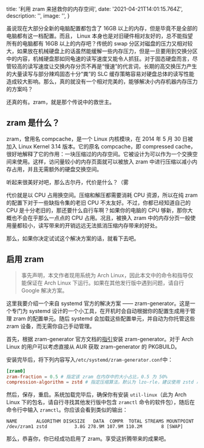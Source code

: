 
  title: '利用 zram 来拯救你的内存空间',
  date: '2021-04-21T14:01:15.764Z',
  description: '',
  image: '',
}

虽说现在大部分全新的电脑配置都包含了 16GB 以上的内存，但是毕竟不是全部的电脑都有这一档配置。而且， Linux 本身也是对旧硬件相对友好的，总不能指望所有的电脑都有 16GB 以上的内存吧？传统的 swap 分区对磁盘的压力又相对较大，如果放在机械硬盘上的话虽然能缓解一些内存压力，但是一旦要用到交换分区中的内容，机械硬盘那如同龟速的读写速度又能令人抓狂。对于固态硬盘而言，尽管较高的读写速度让交换内存分页不再是“慢速”的代言词，长期的高交换压力产生的大量读写与部分辣鸡固态十分“粪”的 SLC 缓存策略容易对硬盘总体的读写性能造成较大影响。那么，真的就没有一个相对完美的，能够解决小内存机器内存压力的方案吗？

还真的有。zram，就是那个传说中的救世主。

## zram 是什么？

zram，曾用名 compcache，是一个 Linux 内核模块，在 2014 年 5 月 30 日被加入 Linux Kernel 3.14 版本。它的原名 compcache，即 compressed cache，很好地解释了它的作用：一块压缩过的内存空间。它被设计为可以作为一个交换空间来使用。这样，访问量较小的内存页面就可以被放入 zram 中进行压缩以减小内存占用，并且无需额外的硬盘交换空间。

听起来很美好对吧，那么古尔丹，代价是什么？（雾

代价就是以 CPU 占用换空间。压缩和解压都需要消耗 CPU 资源，所以在纯 zram 的配置下对于一些缺指令集的老旧 CPU 不太友好。不过，你都已经知道自己的 CPU 是十分老旧的，那还要什么自行车啊？如果你的电脑的 CPU 够新，那你大概也不会在乎那么一点点的 CPU 占用。况且，被换入 zram 中的内存分页一般使用量都较小，读写带来的开销远远无法抵消压缩内存带来的好处。

那么，如果你决定试试这个解决方案的话，就看下去吧。

## 启用 zram

> 事先声明，本文作者现用系统为 Arch Linux，因此本文中的命令和指导仅能保证在 Arch Linux 下运行。如果在其他发行版中遇到问题，请自行 Google 解决方案。

这里我要介绍一个来自 systemd 官方的解决方案 —— zram-generator。这是一个专门为 systemd 设计的一个小工具，在开机时会自动根据你的配置生成用于管理 zram 的配置单元。随后 systemd 会加载这些配置单元，并自动为你托管这些 zram 设备，而无需你自己手动管理。

首先，根据 zram-generator 官方文档的[指引](https://github.com/systemd/zram-generator#installation)安装 zram-generator。对于 Arch Linux 的用户可以考虑直接从 AUR 获取 zram-generator 的 PKGBUILD。

安装完毕后，将下列内容写入`/etc/systemd/zram-generator.conf`中：

```toml
[zram0]
zram-fraction = 0.5 # 指定该 zram 在内存中的大小占比，0.5 为 50%
compression-algorithm = zstd # 指定压缩算法，默认为 lzo-rle，建议使用 zstd 以获取相对最好的压缩比和读写开销
```

然后，保存，重启。系统加载完毕后，确保你有安装 `util-linux`（此为 Arch Linux 下的包名，请自行寻找其他发行版中包含 `zramctl` 命令的软件包），随后在命令行中输入 `zramctl`。你应该会看到类似的输出：

```
NAME       ALGORITHM DISKSIZE   DATA  COMPR  TOTAL STREAMS MOUNTPOINT
/dev/zram1 zstd          3.8G 278.9M 107.9M 110.2M       8 [SWAP]
```

那么，恭喜你，你已经成功启用了 zram。享受这折腾带来的成果吧。

